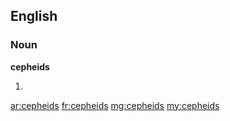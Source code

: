 ==English==

===Noun===
'''cepheids'''

# {{plural of|cepheid}}

[[ar:cepheids]]
[[fr:cepheids]]
[[mg:cepheids]]
[[my:cepheids]]